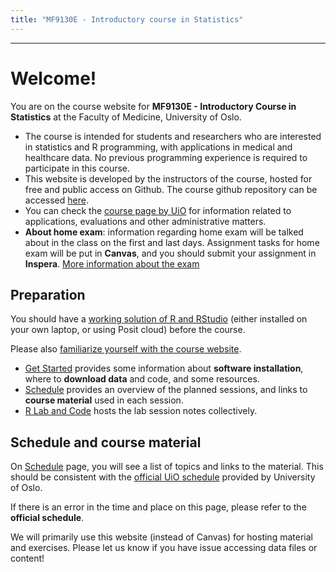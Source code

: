 ```yaml
---
title: "MF9130E - Introductory course in Statistics"
---
```



------------------


# Welcome!

You are on the course website for **MF9130E - Introductory Course in Statistics** at the Faculty of Medicine, University of Oslo.

-   The course is intended for students and researchers who are interested in statistics and R programming, with applications in medical and healthcare data. No previous programming experience is required to participate in this course.
-   This website is developed by the instructors of the course, hosted for free and public access on Github. The course github repository can be accessed [here](https://github.com/ocbe-uio/teaching_mf9130e). 
-   You can check the [course page by UiO](https://www.uio.no/studier/emner/medisin/med/MF9130E/) for information related to applications, evaluations and other administrative matters. 
-   **About home exam**: information regarding home exam will be talked about in the class on the first and last days. Assignment tasks for home exam will be put in **Canvas**, and you should submit your assignment in **Inspera**. [More information about the exam](https://www.uio.no/studier/emner/medisin/med/MF9130E/#exam) 


## Preparation

You should have a <u>working solution of R and RStudio</u> (either installed on your own laptop, or using Posit cloud) before the course.

Please also <u>familiarize yourself with the course website</u>. 

* [Get Started](https://ocbe-uio.github.io/teaching_mf9130e/get_started/get_started.html) provides some information about **software installation**, where to **download data** and code, and some resources.
* [Schedule](schedule.qmd) provides an overview of the planned sessions, and links to **course material** used in each session.
* [R Lab and Code](https://ocbe-uio.github.io/teaching_mf9130e/lab/overview.html) hosts the lab session notes collectively. 


## Schedule and course material

On [Schedule](schedule.qmd) page, you will see a list of topics and links to the material. This should be consistent with the [official UiO schedule](https://www.uio.no/studier/emner/medisin/med/MF9130E/v24/timeplan/index.html) provided by University of Oslo.

If there is an error in the time and place on this page, please refer to the **official schedule**.

::: callout-note

We will primarily use this website (instead of Canvas) for hosting material and exercises. Please let us know if you have issue accessing data files or content!

:::

